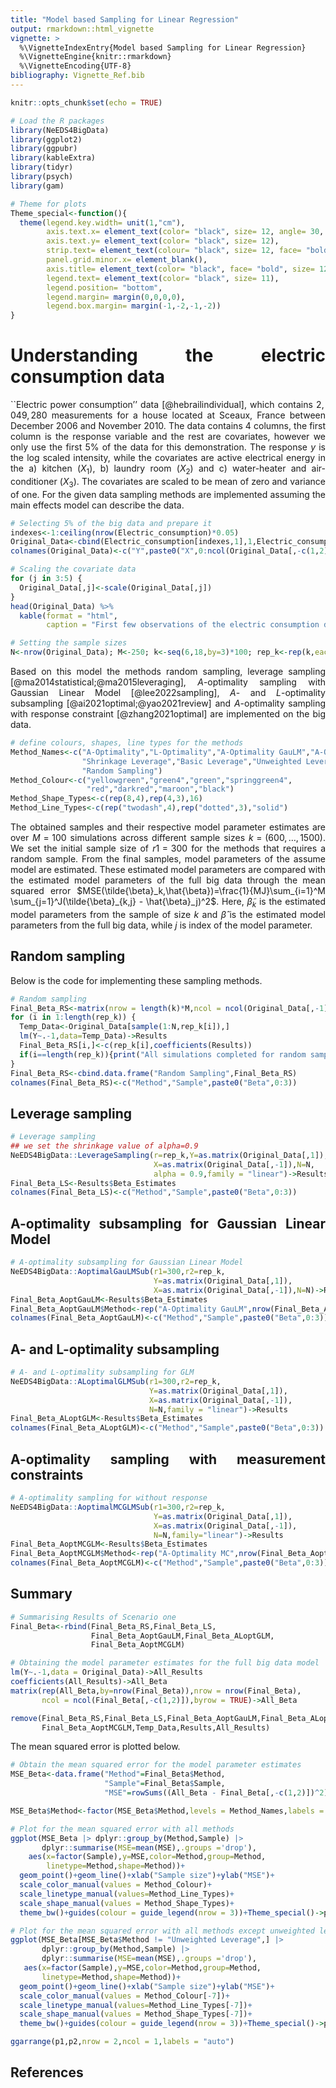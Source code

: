 ```yaml
---
title: "Model based Sampling for Linear Regression"
output: rmarkdown::html_vignette
vignette: >
  %\VignetteIndexEntry{Model based Sampling for Linear Regression}
  %\VignetteEngine{knitr::rmarkdown}
  %\VignetteEncoding{UTF-8}
bibliography: Vignette_Ref.bib
---
```


<style>
body {
text-align: justify}
</style>

```r
knitr::opts_chunk$set(echo = TRUE)
```

```r
# Load the R packages
library(NeEDS4BigData)
library(ggplot2)
library(ggpubr)
library(kableExtra)
library(tidyr)
library(psych)
library(gam)

# Theme for plots
Theme_special<-function(){
  theme(legend.key.width= unit(1,"cm"),
        axis.text.x= element_text(color= "black", size= 12, angle= 30, hjust=0.75),
        axis.text.y= element_text(color= "black", size= 12), 
        strip.text= element_text(colour= "black", size= 12, face= "bold"),
        panel.grid.minor.x= element_blank(),
        axis.title= element_text(color= "black", face= "bold", size= 12),
        legend.text= element_text(color= "black", size= 11),
        legend.position= "bottom",
        legend.margin= margin(0,0,0,0),
        legend.box.margin= margin(-1,-2,-1,-2)) 
}
```

# Understanding the electric consumption data

``Electric power consumption'' data [@hebrailindividual], which contains $2,049,280$ measurements for a house located at Sceaux, France between December 2006 and November 2010.
The data contains $4$ columns, the first column is the response variable and the rest are covariates, however we only use the first $5\%$ of the data for this demonstration. 
The response $y$ is the log scaled intensity, while the covariates are active electrical energy in the a) kitchen ($X_1$), b) laundry room ($X_2$) and c) water-heater and air-conditioner ($X_3$). 
The covariates are scaled to be mean of zero and variance of one. 
For the given data sampling methods are implemented assuming the main effects model can describe the data.

```r
# Selecting 5% of the big data and prepare it
indexes<-1:ceiling(nrow(Electric_consumption)*0.05)
Original_Data<-cbind(Electric_consumption[indexes,1],1,Electric_consumption[indexes,-1])
colnames(Original_Data)<-c("Y",paste0("X",0:ncol(Original_Data[,-c(1,2)])))

# Scaling the covariate data
for (j in 3:5) {
  Original_Data[,j]<-scale(Original_Data[,j])
}
head(Original_Data) %>% 
  kable(format = "html",
        caption = "First few observations of the electric consumption data.")

# Setting the sample sizes
N<-nrow(Original_Data); M<-250; k<-seq(6,18,by=3)*100; rep_k<-rep(k,each=M)
```

Based on this model the methods random sampling, leverage sampling [@ma2014statistical;@ma2015leveraging], $A$-optimality sampling with Gaussian Linear Model [@lee2022sampling], $A$- and $L$-optimality subsampling [@ai2021optimal;@yao2021review] and $A$-optimality sampling with response constraint [@zhang2021optimal] are implemented on the big data.

```r
# define colours, shapes, line types for the methods
Method_Names<-c("A-Optimality","L-Optimality","A-Optimality GauLM","A-Optimality MC",
                "Shrinkage Leverage","Basic Leverage","Unweighted Leverage",
                "Random Sampling")
Method_Colour<-c("yellowgreen","green4","green","springgreen4",
                 "red","darkred","maroon","black")
Method_Shape_Types<-c(rep(8,4),rep(4,3),16)
Method_Line_Types<-c(rep("twodash",4),rep("dotted",3),"solid")
```

The obtained samples and their respective model parameter estimates are over $M=100$ simulations across different sample sizes $k=(600,\ldots,1500)$. 
We set the initial sample size of $r1=300$ for the methods that requires a random sample. 
From the final samples, model parameters of the assume model are estimated. 
These estimated model parameters are compared with the estimated model parameters of the full big data through the mean squared error $MSE(\tilde{\beta}_k,\hat{\beta})=\frac{1}{MJ}\sum_{i=1}^M \sum_{j=1}^J(\tilde{\beta}_{k,j} - \hat{\beta}_j)^2$. 
Here, $\tilde{\beta}_k$ is the estimated model parameters from the sample of size $k$ and $\hat{\beta}$ is the estimated model parameters from the full big data, while $j$ is index of the model parameter. 

## Random sampling

Below is the code for implementing these sampling methods.

```r
# Random sampling
Final_Beta_RS<-matrix(nrow = length(k)*M,ncol = ncol(Original_Data[,-1])+1)
for (i in 1:length(rep_k)) {
  Temp_Data<-Original_Data[sample(1:N,rep_k[i]),]
  lm(Y~.-1,data=Temp_Data)->Results
  Final_Beta_RS[i,]<-c(rep_k[i],coefficients(Results))
  if(i==length(rep_k)){print("All simulations completed for random sampling")}
}
Final_Beta_RS<-cbind.data.frame("Random Sampling",Final_Beta_RS)
colnames(Final_Beta_RS)<-c("Method","Sample",paste0("Beta",0:3))
```

## Leverage sampling

```r
# Leverage sampling
## we set the shrinkage value of alpha=0.9
NeEDS4BigData::LeverageSampling(r=rep_k,Y=as.matrix(Original_Data[,1]),
                                X=as.matrix(Original_Data[,-1]),N=N,
                                alpha = 0.9,family = "linear")->Results
Final_Beta_LS<-Results$Beta_Estimates
colnames(Final_Beta_LS)<-c("Method","Sample",paste0("Beta",0:3))
```

## A-optimality subsampling for Gaussian Linear Model

```r
# A-optimality subsampling for Gaussian Linear Model
NeEDS4BigData::AoptimalGauLMSub(r1=300,r2=rep_k,
                                Y=as.matrix(Original_Data[,1]),
                                X=as.matrix(Original_Data[,-1]),N=N)->Results
Final_Beta_AoptGauLM<-Results$Beta_Estimates
Final_Beta_AoptGauLM$Method<-rep("A-Optimality GauLM",nrow(Final_Beta_AoptGauLM))
colnames(Final_Beta_AoptGauLM)<-c("Method","Sample",paste0("Beta",0:3))
```

## A- and L-optimality subsampling

```r
# A- and L-optimality subsampling for GLM
NeEDS4BigData::ALoptimalGLMSub(r1=300,r2=rep_k,
                               Y=as.matrix(Original_Data[,1]),
                               X=as.matrix(Original_Data[,-1]),
                               N=N,family = "linear")->Results
Final_Beta_ALoptGLM<-Results$Beta_Estimates
colnames(Final_Beta_ALoptGLM)<-c("Method","Sample",paste0("Beta",0:3))
```

## A-optimality sampling with measurement constraints

```r
# A-optimality sampling for without response
NeEDS4BigData::AoptimalMCGLMSub(r1=300,r2=rep_k,
                                Y=as.matrix(Original_Data[,1]),
                                X=as.matrix(Original_Data[,-1]),
                                N=N,family="linear")->Results
Final_Beta_AoptMCGLM<-Results$Beta_Estimates
Final_Beta_AoptMCGLM$Method<-rep("A-Optimality MC",nrow(Final_Beta_AoptMCGLM))
colnames(Final_Beta_AoptMCGLM)<-c("Method","Sample",paste0("Beta",0:3))
```

## Summary

```r
# Summarising Results of Scenario one
Final_Beta<-rbind(Final_Beta_RS,Final_Beta_LS,
                  Final_Beta_AoptGauLM,Final_Beta_ALoptGLM,
                  Final_Beta_AoptMCGLM)

# Obtaining the model parameter estimates for the full big data model
lm(Y~.-1,data = Original_Data)->All_Results
coefficients(All_Results)->All_Beta
matrix(rep(All_Beta,by=nrow(Final_Beta)),nrow = nrow(Final_Beta),
       ncol = ncol(Final_Beta[,-c(1,2)]),byrow = TRUE)->All_Beta

remove(Final_Beta_RS,Final_Beta_LS,Final_Beta_AoptGauLM,Final_Beta_ALoptGLM,
       Final_Beta_AoptMCGLM,Temp_Data,Results,All_Results)
```

The mean squared error is plotted below.

```r
# Obtain the mean squared error for the model parameter estimates
MSE_Beta<-data.frame("Method"=Final_Beta$Method,
                     "Sample"=Final_Beta$Sample,
                     "MSE"=rowSums((All_Beta - Final_Beta[,-c(1,2)])^2)) 

MSE_Beta$Method<-factor(MSE_Beta$Method,levels = Method_Names,labels = Method_Names)

# Plot for the mean squared error with all methods
ggplot(MSE_Beta |> dplyr::group_by(Method,Sample) |> 
       dplyr::summarise(MSE=mean(MSE),.groups ='drop'),
    aes(x=factor(Sample),y=MSE,color=Method,group=Method,
        linetype=Method,shape=Method))+
  geom_point()+geom_line()+xlab("Sample size")+ylab("MSE")+
  scale_color_manual(values = Method_Colour)+
  scale_linetype_manual(values=Method_Line_Types)+
  scale_shape_manual(values = Method_Shape_Types)+
  theme_bw()+guides(colour = guide_legend(nrow = 3))+Theme_special()->p1

# Plot for the mean squared error with all methods except unweighted leverage
ggplot(MSE_Beta[MSE_Beta$Method != "Unweighted Leverage",] |> 
       dplyr::group_by(Method,Sample) |> 
       dplyr::summarise(MSE=mean(MSE),.groups ='drop'),
   aes(x=factor(Sample),y=MSE,color=Method,group=Method,
       linetype=Method,shape=Method))+
  geom_point()+geom_line()+xlab("Sample size")+ylab("MSE")+
  scale_color_manual(values = Method_Colour[-7])+
  scale_linetype_manual(values=Method_Line_Types[-7])+
  scale_shape_manual(values = Method_Shape_Types[-7])+
  theme_bw()+guides(colour = guide_legend(nrow = 3))+Theme_special()->p2

ggarrange(p1,p2,nrow = 2,ncol = 1,labels = "auto")
```

## References
